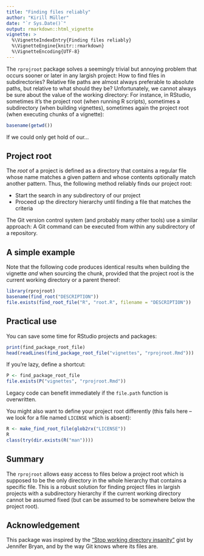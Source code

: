 ```yaml
---
title: "Finding files reliably"
author: "Kirill Müller"
date: "`r Sys.Date()`"
output: rmarkdown::html_vignette
vignette: >
  %\VignetteIndexEntry{Finding files reliably}
  %\VignetteEngine{knitr::rmarkdown}
  %\VignetteEncoding{UTF-8}
---
```


The `rprojroot` package solves a seemingly trivial but annoying problem
that occurs sooner or later
in any largish project:
How to find files in subdirectories?
Relative file paths are almost always preferable to absolute paths,
but relative to what should they be?
Unfortunately, we cannot always be sure about the value of the working directory:
For instance, in RStudio,
sometimes it's the project root (when running R scripts),
sometimes a subdirectory (when building vignettes),
sometimes again the project root (when executing chunks of a vignette):

```r
basename(getwd())
```

If we could only get hold of our...


## Project root

The *root* of a project is defined as a directory that contains a regular file
whose name matches a given pattern and whose contents optionally match
another pattern.
Thus, the following method reliably finds our project root:

- Start the search in any subdirectory of our project
- Proceed up the directory hierarchy until finding a file that matches
the criteria

The Git version control system (and probably many other tools) use a similar
approach: A Git command can be executed from within any subdirectory of a
repository.


## A simple example

Note that the following code produces identical results when building the
vignette *and* when sourcing the chunk, provided that the project root is the current working directory or a parent thereof:

```r
library(rprojroot)
basename(find_root("DESCRIPTION"))
file.exists(find_root_file("R", "root.R", filename = "DESCRIPTION"))
```


## Practical use

You can save some time for RStudio projects and packages:

```r
print(find_package_root_file)
head(readLines(find_package_root_file("vignettes", "rprojroot.Rmd")))
```

If you're lazy, define a shortcut:

```r
P <- find_package_root_file
file.exists(P("vignettes", "rprojroot.Rmd"))
```

Legacy code can benefit immediately if the `file.path` function is overwritten.

You might also want to define your project root differently
(this fails here -- we look for a file named `LICENSE` which is absent):

```r
R <- make_find_root_file(glob2rx("LICENSE"))
R
class(try(dir.exists(R("man"))))
```


## Summary

The `rprojroot` allows easy access to files below a project root
which is supposed to be the only directory in the whole hierarchy that contains
a specific file.
This is a robust solution for finding project files in largish projects
with a subdirectory hierarchy if the current working directory cannot be assumed
fixed (but can be assumed to be somewhere below the project root).


## Acknowledgement

This package was inspired by the
["Stop working directory insanity"](https://gist.github.com/jennybc/362f52446fe1ebc4c49f)
gist by Jennifer Bryan, and by the way Git knows where its files are.
